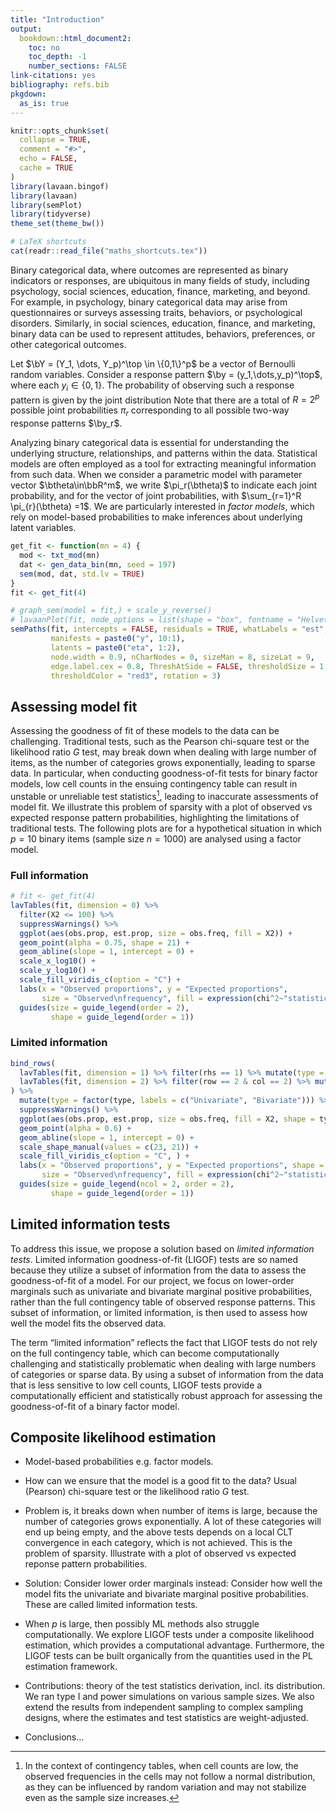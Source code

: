 ```yaml
---
title: "Introduction"
output:
  bookdown::html_document2:
    toc: no
    toc_depth: -1
    number_sections: FALSE
link-citations: yes
bibliography: refs.bib
pkgdown:
  as_is: true
---
```


```r
knitr::opts_chunk$set(
  collapse = TRUE,
  comment = "#>",
  echo = FALSE,
  cache = TRUE
)
library(lavaan.bingof)
library(lavaan)
library(semPlot)
library(tidyverse)
theme_set(theme_bw())
```

```r
# LaTeX shortcuts 
cat(readr::read_file("maths_shortcuts.tex"))
``` 

<!-- Extra LaTeX commands -->
\newcommand{\pimod}[1]{\pi_{#1}(\btheta)}
\newcommand{\Sigmaystar}{\bSigma_{\by^*}}
\newcommand{\pl}{\operatorname{\ell_P}}
\newcommand{\mlepl}{\hat\btheta_{\text{PL}}}
\newcommand{\mle}{\hat\btheta_{\text{ML}}}
\newcommand{\pimodpl}{\pi_{y_iy_j}^{(ij)}(\btheta)}
<!-- Extra LaTeX commands -->

Binary categorical data, where outcomes are represented as binary indicators or responses, are ubiquitous in many fields of study, including psychology, social sciences, education, finance, marketing, and beyond. 
For example, in psychology, binary categorical data may arise from questionnaires or surveys assessing traits, behaviors, or psychological disorders. 
Similarly, in social sciences, education, finance, and marketing, binary data can be used to represent attitudes, behaviors, preferences, or other categorical outcomes. 

Let $\bY = (Y_1, \dots, Y_p)^\top \in \{0,1\}^p$ be a vector of Bernoulli random variables. 
Consider a response pattern $\by = (y_1,\dots,y_p)^\top$, where each $y_i\in\{0,1\}$.
The probability of observing such a response pattern is given by the joint distribution
\begin{align*}
\pi
&= \Pr(\bY = \by)  = \Pr(Y_1=y_1,\dots,Y_p=y_p).
(\#eq:jointprob1)
\end{align*}
Note that there are a total of $R=2^p$ possible joint probabilities $\pi_r$ corresponding to all possible two-way response patterns $\by_r$.

Analyzing binary categorical data is essential for understanding the underlying structure, relationships, and patterns within the data.
Statistical models are often employed as a tool for extracting meaningful information from such data.
When we consider a parametric model with parameter vector $\btheta\in\bbR^m$, we write $\pi_r(\btheta)$ to indicate each joint probability, and 
\begin{equation}
\bpi(\btheta) = \begin{pmatrix}
\pimod{1} \\
\vdots \\
\pimod{R}  \\
\end{pmatrix} \in [0,1]^R
(\#eq:jointprob2)
\end{equation}
for the vector of joint probabilities, with $\sum_{r=1}^R \pimod{r} =1$.
We are particularly interested in *factor models*, which rely on model-based probabilities to make inferences about underlying latent variables. 

```r
get_fit <- function(mn = 4) {
  mod <- txt_mod(mn)
  dat <- gen_data_bin(mn, seed = 197)
  sem(mod, dat, std.lv = TRUE)
}
fit <- get_fit(4)

# graph_sem(model = fit,) + scale_y_reverse()
# lavaanPlot(fit, node_options = list(shape = "box", fontname = "Helvetica"), edge_options = list(color = "grey", fontname = "Helvetica"), coefs = TRUE, covs = TRUE)
semPaths(fit, intercepts = FALSE, residuals = TRUE, whatLabels = "est",        
         manifests = paste0("y", 10:1), 
         latents = paste0("eta", 1:2),
         node.width = 0.9, nCharNodes = 0, sizeMan = 8, sizeLat = 9, 
         edge.label.cex = 0.8, ThreshAtSide = FALSE, thresholdSize = 1,
         thresholdColor = "red3", rotation = 3)
```

## Assessing model fit {.tabset}

Assessing the goodness of fit of these models to the data can be challenging. 
Traditional tests, such as the Pearson chi-square test or the likelihood ratio $G$ test, may break down when dealing with large number of items, as the number of categories grows exponentially, leading to sparse data.
In particular, when conducting goodness-of-fit tests for binary factor models, low cell counts in the ensuing contingency table can result in unstable or unreliable test statistics^[In the context of contingency tables, when cell counts are low, the observed frequencies in the cells may not follow a normal distribution, as they can be influenced by random variation and may not stabilize even as the sample size increases.], leading to inaccurate assessments of model fit. 
We illustrate this problem of sparsity with a plot of observed vs expected response pattern probabilities, highlighting the limitations of traditional tests.
The following plots are for a hypothetical situation in which $p=10$ binary items (sample size $n=1000$) are analysed using a factor model.

### Full information

```r
# fit <- get_fit(4)
lavTables(fit, dimension = 0) %>%
  filter(X2 <= 100) %>%
  suppressWarnings() %>%
  ggplot(aes(obs.prop, est.prop, size = obs.freq, fill = X2)) +
  geom_point(alpha = 0.75, shape = 21) +
  geom_abline(slope = 1, intercept = 0) +
  scale_x_log10() +
  scale_y_log10() +
  scale_fill_viridis_c(option = "C") +
  labs(x = "Observed proportions", y = "Expected proportions", 
       size = "Observed\nfrequency", fill = expression(chi^2~"statistic")) +
  guides(size = guide_legend(order = 2),
         shape = guide_legend(order = 1))
```

### Limited information

```r
bind_rows(
  lavTables(fit, dimension = 1) %>% filter(rhs == 1) %>% mutate(type = 1),
  lavTables(fit, dimension = 2) %>% filter(row == 2 & col == 2) %>% mutate(type = 2)
) %>%
  mutate(type = factor(type, labels = c("Univariate", "Bivariate"))) %>%
  suppressWarnings() %>%
  ggplot(aes(obs.prop, est.prop, size = obs.freq, fill = X2, shape = type)) +
  geom_point(alpha = 0.6) +
  geom_abline(slope = 1, intercept = 0) +
  scale_shape_manual(values = c(23, 21)) +
  scale_fill_viridis_c(option = "C", ) +
  labs(x = "Observed proportions", y = "Expected proportions", shape = "Order",
       size = "Observed\nfrequency", fill = expression(chi^2~"statistic")) +
  guides(size = guide_legend(ncol = 2, order = 2),
         shape = guide_legend(order = 1))
```

## Limited information tests

To address this issue, we propose a solution based on *limited information tests*.
Limited information goodness-of-fit (LIGOF) tests are so named because they utilize a subset of information from the data to assess the goodness-of-fit of a model. 
For our project, we focus on lower-order marginals such as univariate and bivariate marginal positive probabilities, rather than the full contingency table of observed response patterns. 
This subset of information, or limited information, is then used to assess how well the model fits the observed data.

The term "limited information" reflects the fact that LIGOF tests do not rely on the full contingency table, which can become computationally challenging and statistically problematic when dealing with large numbers of categories or sparse data. 
By using a subset of information from the data that is less sensitive to low cell counts, LIGOF tests provide a computationally efficient and statistically robust approach for assessing the goodness-of-fit of a binary factor model. 

## Composite likelihood estimation








- Model-based probabilities e.g. factor models.

- How can we ensure that the model is a good fit to the data? Usual (Pearson) chi-square test or the likelihood ratio $G$ test. 

- Problem is, it breaks down when number of items is large, because the number of categories grows exponentially. A lot of these categories will end up being empty, and the above tests depends on a local CLT convergence in each category, which is not achieved. This is the problem of sparsity. Illustrate with a plot of observed vs expected reponse pattern probabilities.

- Solution: Consider lower order marginals instead: Consider how well the model fits the univariate and bivariate marginal positive probabilities. These are called limited information tests. 

- When $p$ is large, then possibly ML methods also struggle computationally. We explore LIGOF tests under a composite likelihood estimation, which provides a computational advantage. Furthermore, the LIGOF tests can be built organically from the quantities used in the PL estimation framework.

- Contributions: theory of the test statistics derivation, incl. its distribution. We ran type I and power simulations on various sample sizes. We also extend the results from independent sampling to complex sampling designs, where the estimates and test statistics are weight-adjusted.

- Conclusions...











